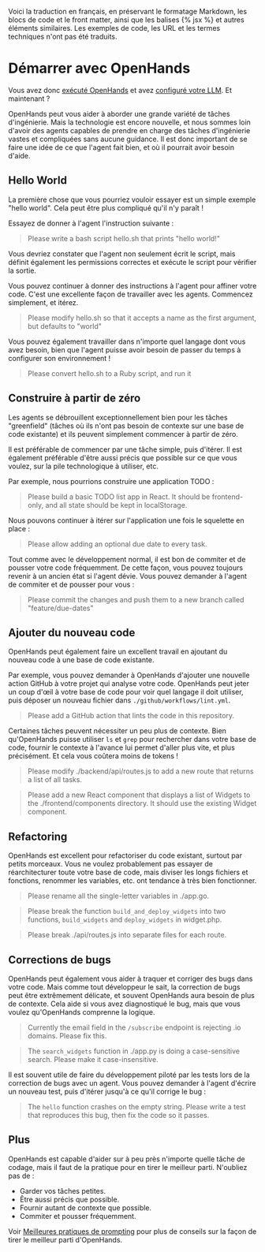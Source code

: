 Voici la traduction en français, en préservant le formatage Markdown, les blocs de code et le front matter, ainsi que les balises {% jsx %} et autres éléments similaires. Les exemples de code, les URL et les termes techniques n'ont pas été traduits.

# Démarrer avec OpenHands

Vous avez donc [exécuté OpenHands](./installation) et avez
[configuré votre LLM](./installation#setup). Et maintenant ?

OpenHands peut vous aider à aborder une grande variété de tâches d'ingénierie. Mais la technologie
est encore nouvelle, et nous sommes loin d'avoir des agents capables de prendre en charge des tâches
d'ingénierie vastes et compliquées sans aucune guidance. Il est donc important de se faire une idée de ce que l'agent
fait bien, et où il pourrait avoir besoin d'aide.

## Hello World

La première chose que vous pourriez vouloir essayer est un simple exemple "hello world".
Cela peut être plus compliqué qu'il n'y paraît !

Essayez de donner à l'agent l'instruction suivante :
> Please write a bash script hello.sh that prints "hello world!"

Vous devriez constater que l'agent non seulement écrit le script, mais définit également les
permissions correctes et exécute le script pour vérifier la sortie.

Vous pouvez continuer à donner des instructions à l'agent pour affiner votre code. C'est une excellente façon de
travailler avec les agents. Commencez simplement, et itérez.

> Please modify hello.sh so that it accepts a name as the first argument, but defaults to "world"

Vous pouvez également travailler dans n'importe quel langage dont vous avez besoin, bien que l'agent puisse avoir besoin de passer du
temps à configurer son environnement !

> Please convert hello.sh to a Ruby script, and run it

## Construire à partir de zéro

Les agents se débrouillent exceptionnellement bien pour les tâches "greenfield" (tâches où ils n'ont pas besoin
de contexte sur une base de code existante) et ils peuvent simplement commencer à partir de zéro.

Il est préférable de commencer par une tâche simple, puis d'itérer. Il est également préférable d'être
aussi précis que possible sur ce que vous voulez, sur la pile technologique à utiliser, etc.

Par exemple, nous pourrions construire une application TODO :

> Please build a basic TODO list app in React. It should be frontend-only, and all state
> should be kept in localStorage.

Nous pouvons continuer à itérer sur l'application une fois le squelette en place :

> Please allow adding an optional due date to every task.

Tout comme avec le développement normal, il est bon de commiter et de pousser votre code fréquemment.
De cette façon, vous pouvez toujours revenir à un ancien état si l'agent dévie.
Vous pouvez demander à l'agent de commiter et de pousser pour vous :

> Please commit the changes and push them to a new branch called "feature/due-dates"


## Ajouter du nouveau code

OpenHands peut également faire un excellent travail en ajoutant du nouveau code à une base de code existante.

Par exemple, vous pouvez demander à OpenHands d'ajouter une nouvelle action GitHub à votre projet
qui analyse votre code. OpenHands peut jeter un coup d'œil à votre base de code pour voir quel langage
il doit utiliser, puis déposer un nouveau fichier dans `./github/workflows/lint.yml`.

> Please add a GitHub action that lints the code in this repository.

Certaines tâches peuvent nécessiter un peu plus de contexte. Bien qu'OpenHands puisse utiliser `ls` et `grep`
pour rechercher dans votre base de code, fournir le contexte à l'avance lui permet d'aller plus vite,
et plus précisément. Et cela vous coûtera moins de tokens !

> Please modify ./backend/api/routes.js to add a new route that returns a list of all tasks.

> Please add a new React component that displays a list of Widgets to the ./frontend/components
> directory. It should use the existing Widget component.

## Refactoring

OpenHands est excellent pour refactoriser du code existant, surtout par petits morceaux.
Vous ne voulez probablement pas essayer de réarchitecturer toute votre base de code, mais diviser
les longs fichiers et fonctions, renommer les variables, etc. ont tendance à très bien fonctionner.

> Please rename all the single-letter variables in ./app.go.

> Please break the function `build_and_deploy_widgets` into two functions, `build_widgets` and `deploy_widgets` in widget.php.

> Please break ./api/routes.js into separate files for each route.

## Corrections de bugs

OpenHands peut également vous aider à traquer et corriger des bugs dans votre code. Mais comme tout
développeur le sait, la correction de bugs peut être extrêmement délicate, et souvent OpenHands aura besoin de plus de contexte.
Cela aide si vous avez diagnostiqué le bug, mais que vous voulez qu'OpenHands comprenne la logique.

> Currently the email field in the `/subscribe` endpoint is rejecting .io domains. Please fix this.

> The `search_widgets` function in ./app.py is doing a case-sensitive search. Please make it case-insensitive.

Il est souvent utile de faire du développement piloté par les tests lors de la correction de bugs avec un agent.
Vous pouvez demander à l'agent d'écrire un nouveau test, puis d'itérer jusqu'à ce qu'il corrige le bug :

> The `hello` function crashes on the empty string. Please write a test that reproduces this bug, then fix the code so it passes.

## Plus

OpenHands est capable d'aider sur à peu près n'importe quelle tâche de codage, mais il faut de la pratique
pour en tirer le meilleur parti. N'oubliez pas de :
* Garder vos tâches petites.
* Être aussi précis que possible.
* Fournir autant de contexte que possible.
* Commiter et pousser fréquemment.

Voir [Meilleures pratiques de prompting](./prompting/prompting-best-practices) pour plus de conseils sur la façon de tirer le meilleur parti d'OpenHands.